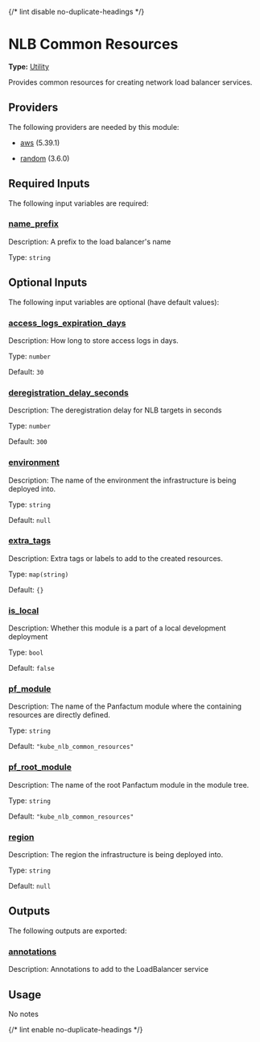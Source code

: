 {/* lint disable no-duplicate-headings */}

# NLB Common Resources

**Type:** [Utility](./overview)

Provides common resources for creating network load balancer services.

## Providers

The following providers are needed by this module:

* [aws](https://registry.terraform.io/providers/hashicorp/aws/5.39.1/docs) (5.39.1)

* [random](https://registry.terraform.io/providers/hashicorp/random/3.6.0/docs) (3.6.0)

## Required Inputs

The following input variables are required:

### <a name="input_name_prefix" /> [name\_prefix](#input_name_prefix)

Description: A prefix to the load balancer's name

Type: `string`

## Optional Inputs

The following input variables are optional (have default values):

### <a name="input_access_logs_expiration_days" /> [access\_logs\_expiration\_days](#input_access_logs_expiration_days)

Description: How long to store access logs in days.

Type: `number`

Default: `30`

### <a name="input_deregistration_delay_seconds" /> [deregistration\_delay\_seconds](#input_deregistration_delay_seconds)

Description: The deregistration delay for NLB targets in seconds

Type: `number`

Default: `300`

### <a name="input_environment" /> [environment](#input_environment)

Description: The name of the environment the infrastructure is being deployed into.

Type: `string`

Default: `null`

### <a name="input_extra_tags" /> [extra\_tags](#input_extra_tags)

Description: Extra tags or labels to add to the created resources.

Type: `map(string)`

Default: `{}`

### <a name="input_is_local" /> [is\_local](#input_is_local)

Description: Whether this module is a part of a local development deployment

Type: `bool`

Default: `false`

### <a name="input_pf_module" /> [pf\_module](#input_pf_module)

Description: The name of the Panfactum module where the containing resources are directly defined.

Type: `string`

Default: `"kube_nlb_common_resources"`

### <a name="input_pf_root_module" /> [pf\_root\_module](#input_pf_root_module)

Description: The name of the root Panfactum module in the module tree.

Type: `string`

Default: `"kube_nlb_common_resources"`

### <a name="input_region" /> [region](#input_region)

Description: The region the infrastructure is being deployed into.

Type: `string`

Default: `null`

## Outputs

The following outputs are exported:

### <a name="output_annotations" /> [annotations](#output_annotations)

Description: Annotations to add to the LoadBalancer service

## Usage

No notes

{/* lint enable no-duplicate-headings */}
